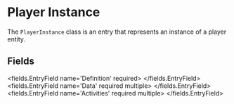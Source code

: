 
# Player Instance

The `PlayerInstance` class is an entry that represents an instance of a player entity.


## Fields

<fields.EntryField name='Definition' required>
</fields.EntryField>
<fields.EntryField name='Data' required multiple>
</fields.EntryField>
<fields.EntryField name='Activities' required multiple>
</fields.EntryField>
